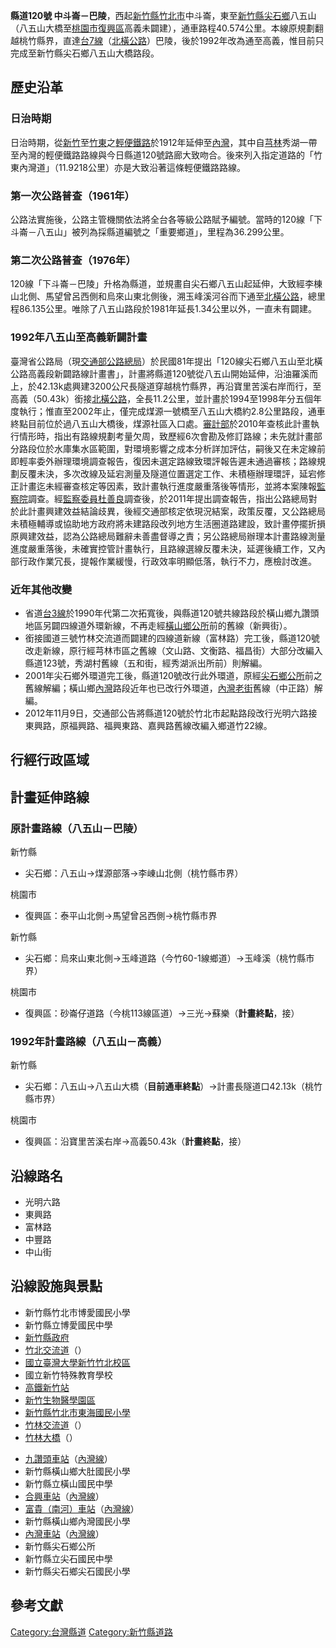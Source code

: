 {{Infobox Taiwan Highway
| Type = CHcounty
| Num = 120
| Route = TW CHW120 RouteMap.svg
| Length = 40.574
| LastExt = 
| Allocation = 
 {{Plainlist|
* {{Jct|country=TWN|TRHC|22}}
* {{Jct|country=TWN|CH|123}}
* {{Jct|country=TWN|PH|3}}
 }}
| SpeedHigh = 最高30～60
| Start = [[新竹縣|新竹縣]][[竹北市|竹北市]][[斗崙|中斗崙]]
| Junc = 
 {{Plainlist|
* [[File:TWHW1.svg|20px]][[竹北交流道|竹北交流道]]
* [[File:TWHW3.svg|20px]][[竹林交流道|竹林交流道]]
 }}
| End = [[新竹縣|新竹縣]][[尖石鄉|尖石鄉]]八五山（通車終點）<br>[[桃園市|桃園市]][[復興區_(台灣)|復興區]][[高義里|高義]]（計畫終點）
| Dep=[[新竹縣政府|新竹縣政府]]
}}
'''縣道120號 中斗崙－巴陵'''，西起[[新竹縣|新竹縣]][[竹北市|竹北市]]中斗崙，東至[[新竹縣|新竹縣]][[尖石鄉|尖石鄉]]八五山（八五山大橋至[[桃園市|桃園市]][[復興區_(台灣)|復興區]]高義未闢建），通車路程40.574公里{{R|thb|group=參}}。本線原規劃翻越桃竹縣界，直達[[台7線|台7線]]（[[北橫公路|北橫公路]]）巴陵，後於1992年改為通至高義{{R|plan1992-2|group=參}}，惟目前只完成至新竹縣尖石鄉八五山大橋路段。

== 歷史沿革 ==
=== 日治時期 ===
日治時期，從[[新竹街|新竹]]至[[竹東街|竹東]]之[[台灣輕便鐵道|輕便鐵路]]於1912年延伸至[[內灣村_(橫山鄉)|內灣]]{{R|railway|group=參}}，其中自[[芎林庄|芎林]]秀湖一帶至內灣的輕便鐵路路線與今日縣道120號路廊大致吻合。後來列入指定道路的「竹東內灣道」（11.9218公里）{{R|a1936|group=參}}亦是大致沿著這條輕便鐵路路線。

=== 第一次公路普查（1961年） ===
公路法實施後，公路主管機關依法將全台各等級公路賦予編號。當時的120線「下斗崙－八五山」被列為採縣道編號之「重要鄉道」，里程為36.299公里{{R|a1966|group=參}}。

=== 第二次公路普查（1976年） ===
120線「下斗崙－巴陵」升格為縣道{{R|a1977|group=參}}，並規畫自尖石鄉八五山起延伸，大致經李棟山北側、馬望曾呂西側和烏來山東北側後，溯玉峰溪河谷而下通至[[台7線|北橫公路]]{{R|thb-map|group=參}}，總里程86.135公里{{R|a1986|group=參}}。唯除了八五山路段於1981年延長1.34公里{{R|a1982|group=參}}以外，一直未有闢建。

=== 1992年八五山至高義新闢計畫 ===
臺灣省公路局（現[[交通部公路總局|交通部公路總局]]）於民國81年提出「120線尖石鄉八五山至北橫公路高義段新闢路線計畫書」，計畫將縣道120號從八五山開始延伸，沿油羅溪而上，於42.13k處興建3200公尺長隧道穿越桃竹縣界，再沿寶里苦溪右岸而行，至高義（50.43k）銜接[[台7線|北橫公路]]，全長11.2公里，並計畫於1994至1998年分五個年度執行；惟直至2002年止，僅完成煤源一號橋至八五山大橋約2.8公里路段，通車終點目前位於過八五山大橋後，煤源社區入口處{{R|nlsc-map|group=參}}。[[中華民國審計部|審計部]]於2010年查核此計畫執行情形時，指出有路線規劃考量欠周，致歷經6次會勘及修訂路線；未先就計畫部分路段位於水庫集水區範圍，對環境影響之成本分析詳加評估，嗣後又在未定線前即輕率委外辦理環境調查報告，復因未選定路線致環評報告遲未通過審核；路線規劃反覆未決，多次改線及延宕測量及隧道位置選定工作、未積極辦理環評，延宕修正計畫迄未經審查核定等因素，致計畫執行進度嚴重落後等情形，並將本案陳報[[監察院|監察院]]調查{{R|plan1992-1|group=參}}。經[[監察委員|監察委員]][[杜善良|杜善良]]調查後，於2011年提出調查報告，指出公路總局對於此計畫興建效益結論歧異，後經交通部核定依現況結案，政策反覆，又公路總局未積極輔導或協助地方政府將未建路段改列地方生活圈道路建設，致計畫停擺折損原興建效益，認為公路總局難辭未善盡督導之責；另公路總局辦理本計畫路線測量進度嚴重落後，未確實控管計畫執行，且路線選線反覆未決，延遲後續工作，又內部行政作業冗長，提報作業緩慢，行政效率明顯低落，執行不力，應檢討改進。{{R|plan1992-2|group=參}}

===近年其他改變===
* 省道[[台3線|台3線]]於1990年代第二次拓寬後，與縣道120號共線路段於橫山鄉九讚頭地區另闢四線道外環新線，不再走經[[橫山鄉_(臺灣)|橫山鄉公所]]前的舊線（新興街）{{R|nlsc-map|group=參}}。
* 銜接國道三號竹林交流道而闢建的四線道新線（富林路）完工後，縣道120號改走新線，原行經芎林市區之舊線（文山路、文衡路、福昌街）大部分改編入縣道123號{{R|a2001|group=參}}，秀湖村舊線（五和街，經秀湖派出所前）則解編{{R|nlsc-map|group=參}}。
* 2001年尖石鄉外環道完工後，縣道120號改行此外環道，原經[[尖石鄉|尖石鄉公所]]前之舊線解編；橫山鄉[[內灣村_(橫山鄉)|內灣]]路段近年也已改行外環道，[[內灣老街|內灣老街]]舊線（中正路）解編{{R|nlsc-map|group=參}}。
* 2012年11月9日，交通部公告將縣道120號於竹北市起點路段改行光明六路接東興路{{R|a2012|group=參}}，原福興路、福興東路、嘉興路舊線改編入鄉道竹22線。

== 行經行政區域 ==
{{TWNinttop |county=新竹縣 }}
{{TWNint |tcd=竹北市 |tspan=10 |location=[[斗崙|中斗崙]] |km=0.0 |road={{Jct|country=TWN|PH|1}}<br>光明六路 |notes=公路起點 }}
{{台灣公路設施|und||光明||穿越{{Rint|tw|rail}}[[縱貫線_(北段)|縱貫線北段]]}}
{{TWNint |location=泉州厝 |km= |road=（地區道路） |notes= }}
{{TWNint |location=[[File:TWHW1.svg|20px]][[竹北交流道|竹北交流道]] |km=1.8 |road={{Jct|country=TWN|NH|1}} |notes= }}
{{TWNint |location=[[安溪寮_(新竹縣)|安溪寮]] |km= |road=（地區道路） |notes= }}
{{TWNint |location=[[鹿場_(新竹縣)|鹿場]] |km=3.05 |road={{Jct|country=TWN|CH|117}} |notes= }}
{{TWNint |location=[[芒頭埔|芒頭埔]] |km= |road={{Jct|country=TWN|TRHC|22}} |notes= }}
{{TWNint |location=[[十興|十興]] |km= |road={{Jct|country=TWN|TRHC|22}} |notes=與[[File:TW_THWhc22.svg|27px]]共線起點 |status=concur }}
{{TWNint |location=[[東海窟|東海窟]] |km= |road={{Jct|country=TWN|TRHC|22}} |notes=與[[File:TW_THWhc22.svg|27px]]共線終點 |status=concur }}
{{TWNint |location=[[三崁店_(新竹縣)|三崁店]] |km= |road={{Jct|country=TWN|CH|123}} |notes=[[File:TW_CHW123.svg|20px]]起點 }}
{{台灣公路設施|bri||勝林橋||與下山橋（{{Jct|country=TWN|CH|123}}）共構}}
{{TWNjctco |tcd=芎林鄉 }}
{{台灣公路設施|bri||五福橋}}
{{TWNint |tcd=竹北市 |location=三崁店 |km= |road={{Jct|country=TWN|TRHC|48}} |notes=[[File:TW_THWhc48.svg|27px]]終點 }}
{{TWNint |tcd=芎林鄉 |tspan=5 |location=[[崁下|崁下]] |km=10.382 |road={{Jct|country=TWN|CH|115}}<br>文明路 |notes=[[File:TW_CHW115.svg|20px]]終點 }}
{{TWNint |location=[[File:TWHW3.svg|20px]][[竹林交流道|竹林交流道]] |km=11.380 |road={{Jct|country=TWN|NH|3}} |notes= }}
{{TWNint |location=[[柯子林|柯子林]] |km= |road={{Jct|country=TWN|CH|123}} |notes=與[[File:TW_CHW123.svg|20px]]共線起點 |status=concur }}
{{TWNint |location=[[倒別牛|倒別牛]] |km= |road={{Jct|country=TWN|CH|123}} |notes=與[[File:TW_CHW123.svg|20px]]共線終點 |status=concur }}
{{TWNint |location=[[石壁潭|石壁潭]] |km=12.916 |road={{Jct|country=TWN|CH|123}} |notes= }}
{{台灣公路設施|bri||{{碧}}潭橋}}
{{TWNjctco |tcd=竹東鎮 }}
{{台灣公路設施|bri||永安橋}}
{{TWNint |tcd=芎林鄉 |tspan=3 |location=[[王爺坑|王爺坑]] |km= |road=（地區道路） |notes= }}
{{台灣公路設施|bri||永秀橋}}
{{TWNint |location=[[山豬湖|山豬湖]] |km= |road={{Jct|country=TWN|TRHC|26}} |notes=[[File:TW_THWhc26.svg|27px]]起點 }}
{{TWNint |tcd=橫山鄉 |tcd_link=橫山鄉 (台灣) |tspan=9 |location=[[大肚_(新竹縣)|大肚]] |km=18.462 |road={{Jct|country=TWN|PH|3}} |notes=與[[File:TW_PHW3.svg|20px]]共線起點 |status=concur }}
{{TWNint |location=九讚頭 |km= |road={{Jct|country=TWN|TRHC|35}}<br>{{Jct|country=TWN|PH|3}} |notes=[[File:TW_THWhc35.svg|27px]]起點 |status=concur }}
{{TWNint |location=[[十分寮_(新竹縣)|十分寮]] |lspan=3 |km=21.281 |road={{Jct|country=TWN|PH|3}} |notes=與[[File:TW_PHW3.svg|20px]]共線終點 |status=concur }}
{{台灣公路設施|bri||十分寮橋||跨越{{Rint|tw|rail}}[[內灣線|內灣線]]}}
{{TWNint |km= |road=（地區道路） |notes= }}
{{台灣公路設施|bri||正南橋||跨越{{Rint|tw|rail}}[[內灣線|內灣線]]}}
{{TWNint |location=[[南河_(新竹縣)|南河]] |lspan=2 |km= |road={{Jct|country=TWN|TRHC|32}} |notes=[[File:TW_THWhc32.svg|27px]]起點 }}
{{台灣公路設施|bri||南河橋}}
{{TWNint |location=[[內灣村_(橫山鄉)|內灣]] |km=25.36 |road=（地區道路） |notes= }}
{{TWNint |tcd=尖石鄉 |tspan=15 |location=嘉樂 |km= |road={{Jct|country=TWN|TRHC|59}} |notes=[[File:TW_THWhc59.svg|27px]]起點 }}
{{台灣公路設施|bri||麥樹仁橋}}
{{TWNint |location=尖石市區 |lspan=3 |km=28.42 |road={{Jct|country=TWN|TRHC|60}} |notes=[[File:TW_THWhc60.svg|27px]]起點 }}
{{台灣公路設施|bri||嘉樂橋}}
{{TWNint |km= |road=（地區道路） |notes= }}
{{台灣公路設施|bri||嘉新大橋}}
{{TWNint |location=新樂 |km= |road={{Jct|country=TWN|TRHC|58}} |notes=[[File:TW_THWhc58.svg|27px]]起點 }}
{{台灣公路設施|bri||鐵嶺橋}}
{{TWNint |location=鐵嶺 |km= |road=（地區道路） |notes= }}
{{台灣公路設施|bri||煤源一號橋}}
{{TWNint |location=鐵嶺 |km= |road=（地區道路） |notes= }}
{{台灣公路設施|bri||煤源二－三號橋}}
{{TWNint |location=八五山 |lspan=3 |km= |road=（地區道路） |notes= }}
{{台灣公路設施|bri||八五山大橋}}
{{TWNint |km=40.574 |road=（地區道路） |notes=通車終點 }}
{{Jctbtm |conv=no |keys=concur }}

== 計畫延伸路線 ==
=== 原計畫路線（八五山－巴陵） ===
; 新竹縣
* 尖石鄉：八五山→煤源部落→李崠山北側（桃竹縣市界）
; 桃園市
* 復興區：泰平山北側→馬望曾呂西側→桃竹縣市界
; 新竹縣
* 尖石鄉：烏來山東北側→玉峰道路（今竹60-1線鄉道）→玉峰溪（桃竹縣市界）
; 桃園市
* 復興區：砂崙仔道路（今桃113線區道）→三光→蘇樂（'''計畫終點'''，接{{Jct|country=TWN|PH|7}}）

=== 1992年計畫路線（八五山－高義） ===
; 新竹縣
* 尖石鄉：八五山→八五山大橋（'''目前通車終點'''）→計畫長隧道口42.13k（桃竹縣市界）
; 桃園市
* 復興區：沿寶里苦溪右岸→高義50.43k（'''計畫終點'''，接{{Jct|country=TWN|PH|7}}）

== 沿線路名 ==
* 光明六路
* 東興路
* 富林路
* 中豐路
* 中山街

== 沿線設施與景點 ==
{{Col-begin}}
{{Col-2}}
* 新竹縣竹北市博愛國民小學
* 新竹縣立博愛國民中學
* [[新竹縣政府|新竹縣政府]]
* [[竹北交流道|竹北交流道]]（{{Jct|country=TWN|NH|1}}）
* [[國立臺灣大學#新竹竹北校區|國立臺灣大學新竹竹北校區]]
* 國立新竹特殊教育學校
* [[高鐵新竹站|高鐵新竹站]]
* [[新竹生物醫學園區|新竹生物醫學園區]]
* [[新竹縣竹北市東海國民小學|新竹縣竹北市東海國民小學]]
* [[竹林交流道|竹林交流道]]（{{Jct|country=TWN|NH|3}}）
* [[竹林大橋|竹林大橋]]（{{Jct|country=TWN|CH|123}}）
{{Col-2}}
* [[九讚頭車站|九讚頭車站]]（{{Rint|tw|rail}}[[內灣線|內灣線]]）
* 新竹縣橫山鄉大肚國民小學
* 新竹縣立橫山國民中學
* [[合興車站|合興車站]]（{{Rint|tw|rail}}[[內灣線|內灣線]]）
* [[富貴車站_(台灣)|富貴（南河）車站]]（{{Rint|tw|rail}}[[內灣線|內灣線]]）
* 新竹縣橫山鄉內灣國民小學
* [[內灣車站|內灣車站]]（{{Rint|tw|rail}}[[內灣線|內灣線]]）
* 新竹縣尖石鄉公所
* 新竹縣立尖石國民中學
* 新竹縣尖石鄉尖石國民小學
{{Col-end}}

== 參考文獻 ==
{{Reflist|group=參|refs=
<ref name="thb">[https://www.thb.gov.tw/sites/ch/modules/expressway/county?node=81f6a0db-8899-4d5a-83a2-2e6672a467f7 市道及縣道公路路線]，交通部公路總局。</ref>
<ref name="plan1992-1">[https://www.audit.gov.tw/files/15-1000-626,c146-1.php 審計部查核交通部公路總局辦理「120線尖石鄉八五山至北橫公路高義段新闢路線計畫」執行情形]{{Dead link|date=2018年7月 |bot=InternetArchiveBot |fix-attempted=yes }}</ref>
<ref name="plan1992-2">[http://www.cy.gov.tw/sp.asp?xdUrl=./di/RSS/detail.asp&mp=31&no=4255 杜委員善良調查「據審計部函報：稽察交通部公路總局執行『120線尖石鄉八五山至北橫公路高義段新闢路線計畫』，涉有未盡職責及效能過低情事乙案」之調查報告]{{Dead link|date=2019年11月 |bot=InternetArchiveBot |fix-attempted=yes }}，監察院。</ref>
<ref name="nlsc-map">{{cite web|url= http://maps.nlsc.gov.tw/O09 |title=國土測繪圖資服務雲|work=內政部國土測繪中心}}</ref>
<ref name="railway">[http://www.hchcc.gov.tw/ch/temp/railway/hsinchu2.html 新竹鐵道史料文物特展]，新竹縣政府文化局。</ref>
<ref name="a1936">臺灣の道路，臺灣總督府交通局道路港灣課（1937）。</ref>
<ref name="a1966">{{cite web|url= http://gaz.ncl.edu.tw/detail.jsp?sysid=E0921726 |title=公告臺灣省縣鄉道及專用公路路線里程表（續）|accessdate=2009-10-17 |date=1966-08-11 |work=政府公報資訊網 |publisher=臺灣省政府}}</ref>
<ref name="a1977">{{cite web|url= http://gaz.ncl.edu.tw/detail.jsp?sysid=E0814166 |title=公告「65年度臺灣省公路資料統計表（續）」 |accessdate=2008-03-05 |date=1977-09-09 |work=政府公報資訊網 |publisher=臺灣省政府}}</ref>
<ref name="thb-map">臺灣省五萬分之一公路分區路線圖，臺灣省交通處公路局。</ref>
<ref name="a1986">{{cite web|url= http://gaz.ncl.edu.tw/detail.jsp?sysid=D8608959 |title=檢送「臺灣地區省縣道及重要鄉道公路路線系統表」1份|accessdate=2010-05-03 |date=1986-11-21 |work=政府公報資訊網 |publisher=臺灣省政府}}</ref>
<ref name="a1982">{{cite web|url= http://gaz.ncl.edu.tw/detail.jsp?sysid=E0725158 |title=公告70年度臺灣地區公路里程表等3種 |accessdate=2007-06-23 |date=1972-08-27 |work=政府公報資訊網 |publisher=臺灣省政府}}</ref>
<ref name="a2001">{{cite web|url= http://gaz.ncl.edu.tw/detail.jsp?sysid=E0014859 |title=公告調整「臺灣地區縣道公路系統」 |accessdate=2001-07-25 |date=2001-04-15 |work=政府公報資訊網 |publisher=交通部}}</ref>
<ref name="a2012">{{Cite web |url=https://odmdoc.motc.gov.tw/IFDEWebBBS_MOTC/ExternalBBS.aspx?ThirdDocId=101RD10894 |title=交通部公告新竹縣縣道115線、縣道117線、縣道118線及縣道120線路線及里程調整案。 |access-date=2017-06-10 |archive-url=https://web.archive.org/web/20170920142934/https://odmdoc.motc.gov.tw/IFDEWebBBS_MOTC/ExternalBBS.aspx?ThirdDocId=101RD10894 |archive-date=2017-09-20 |dead-url=yes }}</ref></ref>
}}

{{Commonscat|County Highway 120}}
{{台灣縣市道}}
{{新竹公路網}}

[[Category:台灣縣道|Category:台灣縣道]]
[[Category:新竹縣道路|Category:新竹縣道路]]